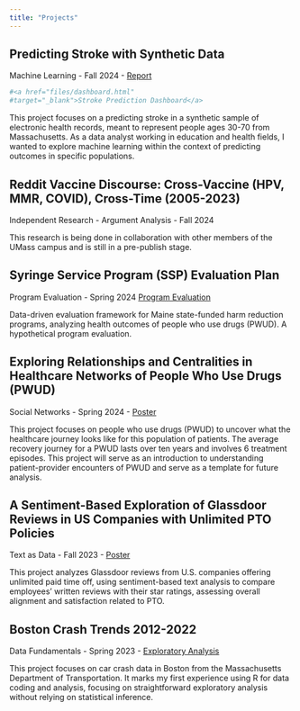 ```yaml
---
title: "Projects"
---
```


## Predicting Stroke with Synthetic Data
Machine Learning - Fall 2024 - <a href="files/Predicting_Stroke_Report_2024.pdf"
target="_blank">Report</a>

```r
#<a href="files/dashboard.html"
#target="_blank">Stroke Prediction Dashboard</a>
```

This project focuses on a predicting stroke in a synthetic sample of electronic health records, meant to represent people ages 30-70 from Massachusetts. As a data analyst working in education and health fields, I wanted to explore machine learning within the context of predicting outcomes in specific populations. 

## Reddit Vaccine Discourse: Cross-Vaccine (HPV, MMR, COVID), Cross-Time (2005-2023)
Independent Research - Argument Analysis - Fall 2024 

This research is being done in collaboration with other members of the UMass campus and is still in a pre-publish stage.  


## Syringe Service Program (SSP) Evaluation Plan
Program Evaluation - Spring 2024 <a href="files/SSP Evaluation Plan.pdf"
target="_blank">Program Evaluation</a>

Data-driven evaluation framework for Maine state-funded harm reduction programs, analyzing health outcomes of people who use drugs (PWUD). A hypothetical program evaluation.

## Exploring Relationships and Centralities in Healthcare Networks of People Who Use Drugs (PWUD)
Social Networks - Spring 2024 -  <a href="files/Sue-Ellen_Duffy_SN_Spring_2024.svg"
target="_blank">Poster</a>

This project focuses on people who use drugs (PWUD) to uncover what the healthcare journey looks like for this population of patients. The average recovery journey for a PWUD lasts over ten years and involves 6 treatment episodes. This project will serve as an introduction to understanding patient-provider encounters of PWUD and serve as a template for future analysis.


## A Sentiment-Based Exploration of Glassdoor Reviews in US Companies with Unlimited PTO Policies
Text as Data - Fall 2023 - <a href="files/Sue-Ellen_Duffy_TAD_Fall_2023.svg"
target="_blank">Poster</a>

This project analyzes Glassdoor reviews from U.S. companies offering unlimited paid time off, using sentiment-based text analysis to compare employees' written reviews with their star ratings, assessing overall alignment and satisfaction related to PTO.


## Boston Crash Trends 2012-2022
Data Fundamentals - Spring 2023 - <a href="https://dacss.github.io/601_Spring_2023/posts/Sue-EllenDuffy_Final_Project.html" 
target="_blank">Exploratory Analysis</a>

This project focuses on car crash data in Boston from the Massachusetts Department of Transportation. It marks my first experience using R for data coding and analysis, focusing on straightforward exploratory analysis without relying on statistical inference. 
